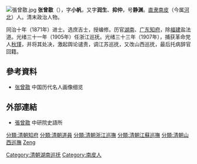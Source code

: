 [[File:張曾敭.jpg|thumb]]
'''张曾敭'''（{{bd|1852年||1920年||Zhang张}}），字'''小帆'''，又字'''润生'''、'''抑仲'''，号'''静渊'''。[[直隶|直隶]][[南皮|南皮]]（今属[[河北|河北]]）人。清末政治人物。

同治十年（1871年）进士。选庶吉士，授编修。历官[[湖南|湖南]]、[[广东|广东]][[知府|知府]]，除[[福建|福建]]盐法道。光绪三十一年（1905年）任浙江巡抚。光绪三十三年（1907年），捕获革命党人[[秋瑾|秋瑾]]，并将其处决，激起舆论谴责，调江苏巡抚，又改山西巡抚，最后托病辞官回籍。

==參考資料==
*[http://diglweb.zjlib.cn:8081/zjtsg/mingren/cyxl.jsp?record=1042&back=-17&channelid=91662 张曾敭] {{Wayback|url=http://diglweb.zjlib.cn:8081/zjtsg/mingren/cyxl.jsp?record=1042&back=-17&channelid=91662 |date=20190518081138 }} 中国历代名人画像细览

==外部連結==
*[http://archive.ihp.sinica.edu.tw/ttscgi/ttsquery?0:0:mctauac:TM%3D%B1i%B4%BF%26%2325965%3B 張曾敭] {{Wayback|url=http://archive.ihp.sinica.edu.tw/ttscgi/ttsquery?0:0:mctauac:TM%3D%B1i%B4%BF%26%2325965%3B |date=20190520110610 }} 中研院史語所

{{清朝人物小作品}}
{{同治十年辛未科殿試金榜}}
{{DEFAULTSORT:Zhang张}}
[[分類:清朝知府|分類:清朝知府]]
[[分類:清朝道員|分類:清朝道員]]
[[分類:清朝浙江巡撫|分類:清朝浙江巡撫]]
[[分類:清朝江蘇巡撫|分類:清朝江蘇巡撫]]
[[分類:清朝山西巡撫|分類:清朝山西巡撫]]
[[Category:清朝湖南巡抚|Category:清朝湖南巡抚]]
[[Category:南皮人|Category:南皮人]]
[[分類:張姓|Zeng]]